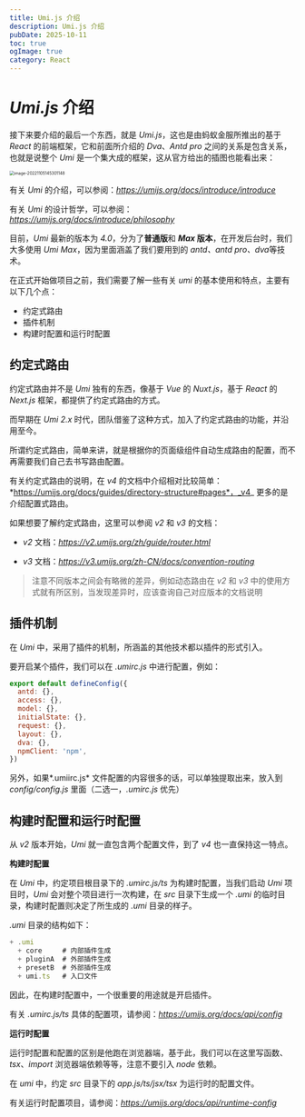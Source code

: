 ```yaml
---
title: Umi.js 介绍
description: Umi.js 介绍
pubDate: 2025-10-11
toc: true
ogImage: true
category: React
---
```


# _Umi.js_ 介绍

接下来要介绍的最后一个东西，就是 _Umi.js_，这也是由蚂蚁金服所推出的基于 _React_ 的前端框架，它和前面所介绍的 _Dva_、_Antd pro_ 之间的关系是包含关系，也就是说整个 _Umi_ 是一个集大成的框架，这从官方给出的插图也能看出来：

<img
  src="https://xiejie-typora.oss-cn-chengdu.aliyuncs.com/2022-11-05-065301.png"
  alt="image-20221105145301148"
  style="zoom:50%;"
/>

有关 _Umi_ 的介绍，可以参阅：*https://umijs.org/docs/introduce/introduce*

有关 _Umi_ 的设计哲学，可以参阅：*https://umijs.org/docs/introduce/philosophy*

目前，_Umi_ 最新的版本为 _4.0_，分为了**普通版**和 **_Max_ 版本**，在开发后台时，我们大多使用 _Umi Max_，因为里面涵盖了我们要用到的 *antd、antd pro、dva*等技术。

在正式开始做项目之前，我们需要了解一些有关 _umi_ 的基本使用和特点，主要有以下几个点：

- 约定式路由
- 插件机制
- 构建时配置和运行时配置

## 约定式路由

约定式路由并不是 _Umi_ 独有的东西，像基于 _Vue_ 的 _Nuxt.js_，基于 _React_ 的 _Next.js_ 框架，都提供了约定式路由的方式。

而早期在 _Umi 2.x_ 时代，团队借鉴了这种方式，加入了约定式路由的功能，并沿用至今。

所谓约定式路由，简单来讲，就是根据你的页面级组件自动生成路由的配置，而不再需要我们自己去书写路由配置。

有关约定式路由的说明，在 _v4_ 的文档中介绍相对比较简单：*https://umijs.org/docs/guides/directory-structure#pages*，_v4_ 更多的是介绍配置式路由。

如果想要了解约定式路由，这里可以参阅 _v2_ 和 _v3_ 的文档：

- _v2_ 文档：*https://v2.umijs.org/zh/guide/router.html*

- _v3_ 文档：*https://v3.umijs.org/zh-CN/docs/convention-routing*

> 注意不同版本之间会有略微的差异，例如动态路由在 _v2_ 和 _v3_ 中的使用方式就有所区别，当发现差异时，应该查询自己对应版本的文档说明

## 插件机制

在 _Umi_ 中，采用了插件的机制，所涵盖的其他技术都以插件的形式引入。

要开启某个插件，我们可以在 _.umirc.js_ 中进行配置，例如：

```js
export default defineConfig({
  antd: {},
  access: {},
  model: {},
  initialState: {},
  request: {},
  layout: {},
  dva: {},
  npmClient: 'npm',
})
```

另外，如果*.umiirc.js* 文件配置的内容很多的话，可以单独提取出来，放入到 _config/config.js_ 里面（二选一，_.umirc.js_ 优先）

## 构建时配置和运行时配置

从 _v2_ 版本开始，_Umi_ 就一直包含两个配置文件，到了 _v4_ 也一直保持这一特点。

**构建时配置**

在 _Umi_ 中，约定项目根目录下的 _.umirc.js/ts_ 为构建时配置，当我们启动 _Umi_ 项目时，_Umi_ 会对整个项目进行一次构建，在 _src_ 目录下生成一个 _.umi_ 的临时目录，构建时配置则决定了所生成的 _.umi_ 目录的样子。

_.umi_ 目录的结构如下：

```js
+ .umi
  + core     # 内部插件生成
  + pluginA  # 外部插件生成
  + presetB  # 外部插件生成
  + umi.ts   # 入口文件
```

因此，在构建时配置中，一个很重要的用途就是开启插件。

有关 _.umirc.js/ts_ 具体的配置项，请参阅：*https://umijs.org/docs/api/config*

**运行时配置**

运行时配置和配置的区别是他跑在浏览器端，基于此，我们可以在这里写函数、_tsx_、_import_ 浏览器端依赖等等，注意不要引入 _node_ 依赖。

在 _umi_ 中，约定 _src_ 目录下的 _app.js/ts/jsx/tsx_ 为运行时的配置文件。

有关运行时配置项目，请参阅：*https://umijs.org/docs/api/runtime-config*
